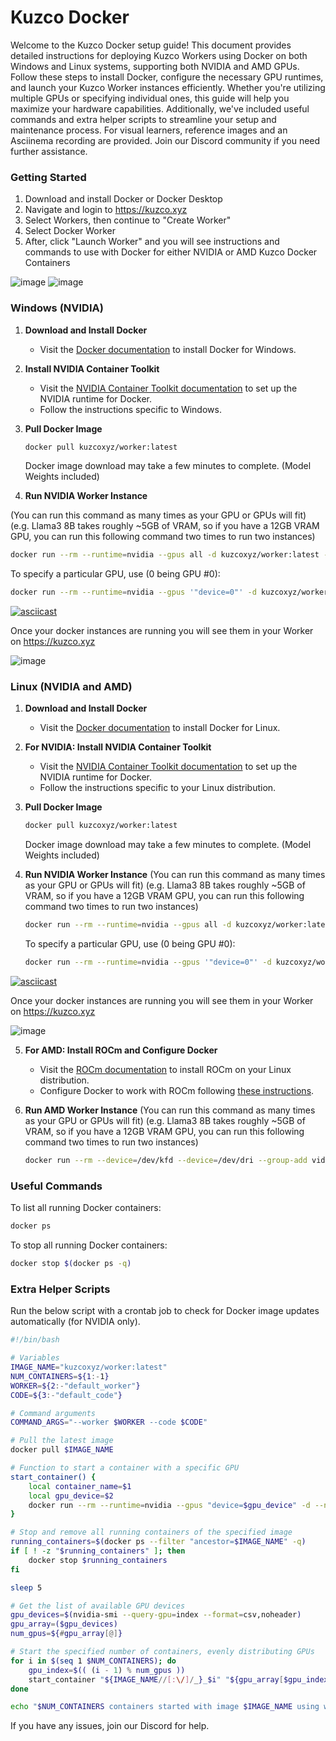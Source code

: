 
# Kuzco Docker

Welcome to the Kuzco Docker setup guide! This document provides detailed instructions for deploying Kuzco Workers using Docker on both Windows and Linux systems, supporting both NVIDIA and AMD GPUs. Follow these steps to install Docker, configure the necessary GPU runtimes, and launch your Kuzco Worker instances efficiently. Whether you're utilizing multiple GPUs or specifying individual ones, this guide will help you maximize your hardware capabilities. Additionally, we've included useful commands and extra helper scripts to streamline your setup and maintenance process. For visual learners, reference images and an Asciinema recording are provided. Join our Discord community if you need further assistance.

### Getting Started
1. Download and install Docker or Docker Desktop
2. Navigate and login to https://kuzco.xyz
3. Select Workers, then continue to "Create Worker"
4. Select Docker Worker
5. After, click "Launch Worker" and you will see instructions and commands to use with Docker for either NVIDIA or AMD Kuzco Docker Containers


![image](https://github.com/context-labs/kuzco-docs/assets/10162347/57cabfc0-6e0d-4b5a-acde-c327b4ff305f)
![image](https://github.com/context-labs/kuzco-docs/assets/10162347/033105f4-4e9a-425c-a07f-93f1f9f453ca)


### Windows (NVIDIA)

1. **Download and Install Docker**
   - Visit the [Docker documentation](https://docs.docker.com/get-docker/) to install Docker for Windows.

2. **Install NVIDIA Container Toolkit**
   - Visit the [NVIDIA Container Toolkit documentation](https://docs.nvidia.com/datacenter/cloud-native/container-toolkit/install-guide.html) to set up the NVIDIA runtime for Docker.
   - Follow the instructions specific to Windows.

3. **Pull Docker Image**
   ```sh
   docker pull kuzcoxyz/worker:latest
   ```
   Docker image download may take a few minutes to complete. (Model Weights included)

4. **Run NVIDIA Worker Instance**

(You can run this command as many times as your GPU or GPUs will fit) (e.g. Llama3 8B takes roughly ~5GB of VRAM, so if you have a 12GB VRAM GPU, you can run this following command two times to run two instances)
   ```sh
   docker run --rm --runtime=nvidia --gpus all -d kuzcoxyz/worker:latest --worker <workerid> --code <code>
   ```

   To specify a particular GPU, use (0 being GPU #0):
   ```sh
   docker run --rm --runtime=nvidia --gpus '"device=0"' -d kuzcoxyz/worker:latest --worker <workerid> --code <code>
   ```
[![asciicast](https://asciinema.org/a/667540.svg)](https://asciinema.org/a/667540)

Once your docker instances are running you will see them in your Worker on https://kuzco.xyz

![image](https://github.com/context-labs/kuzco-docs/assets/10162347/d00cf7d3-2072-49f6-ab7c-9a67f1de1ccf)


### Linux (NVIDIA and AMD)

1. **Download and Install Docker**
   - Visit the [Docker documentation](https://docs.docker.com/get-docker/) to install Docker for Linux.

2. **For NVIDIA: Install NVIDIA Container Toolkit**
   - Visit the [NVIDIA Container Toolkit documentation](https://docs.nvidia.com/datacenter/cloud-native/container-toolkit/install-guide.html) to set up the NVIDIA runtime for Docker.
   - Follow the instructions specific to your Linux distribution.

3. **Pull Docker Image**
   ```sh
   docker pull kuzcoxyz/worker:latest
   ```
   Docker image download may take a few minutes to complete. (Model Weights included)

4. **Run NVIDIA Worker Instance**
(You can run this command as many times as your GPU or GPUs will fit) (e.g. Llama3 8B takes roughly ~5GB of VRAM, so if you have a 12GB VRAM GPU, you can run this following command two times to run two instances)
   ```sh
   docker run --rm --runtime=nvidia --gpus all -d kuzcoxyz/worker:latest --worker <workerid> --code <code>
   ```

   To specify a particular GPU, use (0 being GPU #0):
   ```sh
   docker run --rm --runtime=nvidia --gpus '"device=0"' -d kuzcoxyz/worker:latest --worker <workerid> --code <code>
   ```

[![asciicast](https://asciinema.org/a/667540.svg)](https://asciinema.org/a/667540)

Once your docker instances are running you will see them in your Worker on https://kuzco.xyz

![image](https://github.com/context-labs/kuzco-docs/assets/10162347/d00cf7d3-2072-49f6-ab7c-9a67f1de1ccf)

5. **For AMD: Install ROCm and Configure Docker**
   - Visit the [ROCm documentation](https://rocmdocs.amd.com/en/latest/Installation_Guide/Installation-Guide.html) to install ROCm on your Linux distribution.
   - Configure Docker to work with ROCm following [these instructions](https://rocmdocs.amd.com/en/latest/Installation_Guide/Using-ROCm-Docker.html).

6. **Run AMD Worker Instance**
(You can run this command as many times as your GPU or GPUs will fit) (e.g. Llama3 8B takes roughly ~5GB of VRAM, so if you have a 12GB VRAM GPU, you can run this following command two times to run two instances)
   ```sh
   docker run --rm --device=/dev/kfd --device=/dev/dri --group-add video --group-add 110 --security-opt seccomp=unconfined -d kuzcoxyz/workeramd:latest --worker <workerid> --code <code>
   ```

### Useful Commands

To list all running Docker containers:
```sh
docker ps
```

To stop all running Docker containers:
```sh
docker stop $(docker ps -q)
```

### Extra Helper Scripts

Run the below script with a crontab job to check for Docker image updates automatically (for NVIDIA only).

```bash
#!/bin/bash

# Variables
IMAGE_NAME="kuzcoxyz/worker:latest"
NUM_CONTAINERS=${1:-1}
WORKER=${2:-"default_worker"}
CODE=${3:-"default_code"}

# Command arguments
COMMAND_ARGS="--worker $WORKER --code $CODE"

# Pull the latest image
docker pull $IMAGE_NAME

# Function to start a container with a specific GPU
start_container() {
    local container_name=$1
    local gpu_device=$2
    docker run --rm --runtime=nvidia --gpus "device=$gpu_device" -d --name $container_name $IMAGE_NAME $COMMAND_ARGS
}

# Stop and remove all running containers of the specified image
running_containers=$(docker ps --filter "ancestor=$IMAGE_NAME" -q)
if [ ! -z "$running_containers" ]; then
    docker stop $running_containers
fi

sleep 5

# Get the list of available GPU devices
gpu_devices=$(nvidia-smi --query-gpu=index --format=csv,noheader)
gpu_array=($gpu_devices)
num_gpus=${#gpu_array[@]}

# Start the specified number of containers, evenly distributing GPUs
for i in $(seq 1 $NUM_CONTAINERS); do
    gpu_index=$(( (i - 1) % num_gpus ))
    start_container "${IMAGE_NAME//[:\/]/_}_$i" "${gpu_array[$gpu_index]}"
done

echo "$NUM_CONTAINERS containers started with image $IMAGE_NAME using worker $WORKER and code $CODE."
```

If you have any issues, join our Discord for help.
